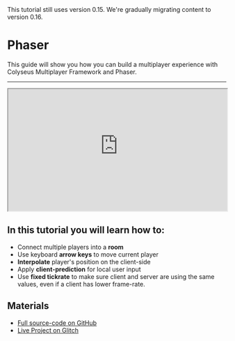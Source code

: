 
<Callout type="warning">
    This tutorial still uses version 0.15. We're gradually migrating content to version 0.16.
</Callout>

# Phaser

This guide will show you how you can build a multiplayer experience with Colyseus Multiplayer Framework and Phaser.

<Cards>
    <Cards.Card title="1. Basic Player Movement" href="/tutorial/phaser/basic-player-movement" arrow />
    <Cards.Card title="2. Linear Interpolation" href="/tutorial/phaser/linear-interpolation" arrow />
    <Cards.Card title="3. Client Predicted Input" href="/tutorial/phaser/client-predicted-input" arrow />
    <Cards.Card title="4. Fixed Tickrate" href="/tutorial/phaser/fixed-tickrate" arrow />
</Cards>

---

<iframe src="https://colyseus-phaser-tutorial.glitch.me/" width="100%" height="280"></iframe>

## In this tutorial you will learn how to:

- Connect multiple players into a **room**
- Use keyboard **arrow keys** to move current player
- **Interpolate** player's position on the client-side
- Apply **client-prediction** for local user input
- Use **fixed tickrate** to make sure client and server are using the same values, even if a client has lower frame-rate.

## Materials

- [<LinkIcon/> Full source-code on GitHub](https://github.com/colyseus/tutorial-phaser)
- [<LinkIcon/> Live Project on Glitch](https://glitch.com/~colyseus-phaser-tutorial)
